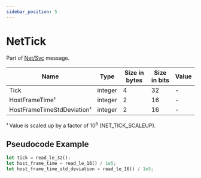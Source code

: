 ```yaml
---
sidebar_position: 5
---
```


# NetTick

Part of [Net/Svc](../netsvc) message.

<!-- @dem-gen-begin:NetTick -->
| Name | Type | Size in bytes | Size in bits | Value |
| --- | --- | --- | --- | --- |
| Tick | integer | 4 | 32 | - |
| HostFrameTime¹ | integer | 2 | 16 | - |
| HostFrameTimeStdDeviation¹ | integer | 2 | 16 | - |

¹ Value is scaled up by a factor of 10<sup title="undefined">5</sup> (NET_TICK_SCALEUP).

<!-- @dem-gen-end:NetTick -->

## Pseudocode Example

```rust
let tick = read_le_32();
let host_frame_time = read_le_16() / 1e5;
let host_frame_time_std_deviation = read_le_16() / 1e5;
```
